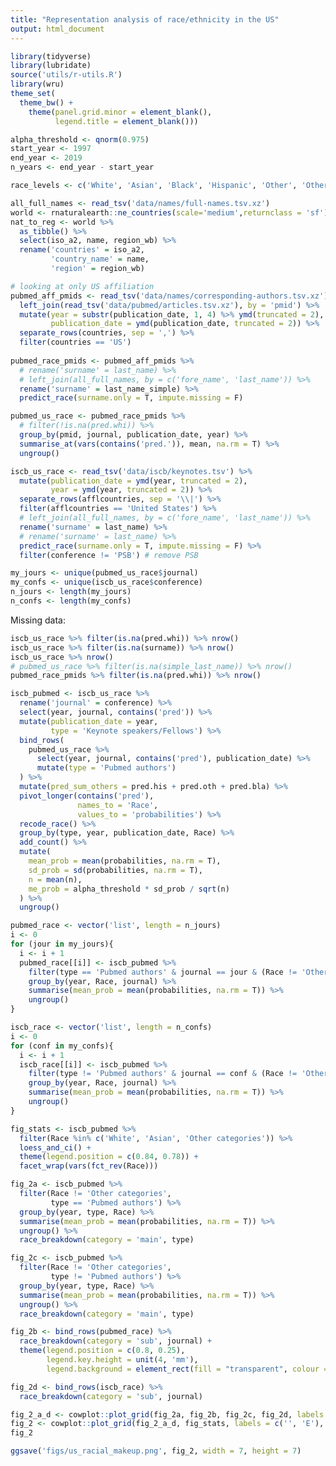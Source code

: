 ```yaml
---
title: "Representation analysis of race/ethnicity in the US"
output: html_document
---
```



```r
library(tidyverse)
library(lubridate)
source('utils/r-utils.R')
library(wru)
theme_set(
  theme_bw() + 
    theme(panel.grid.minor = element_blank(),
          legend.title = element_blank()))

alpha_threshold <- qnorm(0.975)
start_year <- 1997
end_year <- 2019
n_years <- end_year - start_year

race_levels <- c('White', 'Asian', 'Black', 'Hispanic', 'Other', 'Other categories')
```


```r
all_full_names <- read_tsv('data/names/full-names.tsv.xz')
world <- rnaturalearth::ne_countries(scale='medium',returnclass = 'sf') 
nat_to_reg <- world %>% 
  as_tibble() %>% 
  select(iso_a2, name, region_wb) %>% 
  rename('countries' = iso_a2,
         'country_name' = name,
         'region' = region_wb)

# looking at only US affiliation
pubmed_aff_pmids <- read_tsv('data/names/corresponding-authors.tsv.xz') %>%
  left_join(read_tsv('data/pubmed/articles.tsv.xz'), by = 'pmid') %>%
  mutate(year = substr(publication_date, 1, 4) %>% ymd(truncated = 2),
         publication_date = ymd(publication_date, truncated = 2)) %>% 
  separate_rows(countries, sep = ',') %>% 
  filter(countries == 'US')
  
pubmed_race_pmids <- pubmed_aff_pmids %>%
  # rename('surname' = last_name) %>% 
  # left_join(all_full_names, by = c('fore_name', 'last_name')) %>% 
  rename('surname' = last_name_simple) %>% 
  predict_race(surname.only = T, impute.missing = F) 

pubmed_us_race <- pubmed_race_pmids %>% 
  # filter(!is.na(pred.whi)) %>% 
  group_by(pmid, journal, publication_date, year) %>% 
  summarise_at(vars(contains('pred.')), mean, na.rm = T) %>% 
  ungroup()

iscb_us_race <- read_tsv('data/iscb/keynotes.tsv') %>%
  mutate(publication_date = ymd(year, truncated = 2),
         year = ymd(year, truncated = 2)) %>% 
  separate_rows(afflcountries, sep = '\\|') %>% 
  filter(afflcountries == 'United States') %>% 
  # left_join(all_full_names, by = c('fore_name', 'last_name')) %>% 
  rename('surname' = last_name) %>% 
  # rename('surname' = last_name) %>%
  predict_race(surname.only = T, impute.missing = F) %>% 
  filter(conference != 'PSB') # remove PSB

my_jours <- unique(pubmed_us_race$journal)
my_confs <- unique(iscb_us_race$conference)
n_jours <- length(my_jours)
n_confs <- length(my_confs)
```

Missing data:
```r
iscb_us_race %>% filter(is.na(pred.whi)) %>% nrow()
iscb_us_race %>% filter(is.na(surname)) %>% nrow()
iscb_us_race %>% nrow()
# pubmed_us_race %>% filter(is.na(simple_last_name)) %>% nrow()
pubmed_race_pmids %>% filter(is.na(pred.whi)) %>% nrow()
```


```r
iscb_pubmed <- iscb_us_race %>%
  rename('journal' = conference) %>% 
  select(year, journal, contains('pred')) %>%
  mutate(publication_date = year,
         type = 'Keynote speakers/Fellows') %>%
  bind_rows(
    pubmed_us_race %>%
      select(year, journal, contains('pred'), publication_date) %>%
      mutate(type = 'Pubmed authors')
  ) %>%
  mutate(pred_sum_others = pred.his + pred.oth + pred.bla) %>% 
  pivot_longer(contains('pred'),
               names_to = 'Race',
               values_to = 'probabilities') %>%
  recode_race() %>%
  group_by(type, year, publication_date, Race) %>%
  add_count() %>%
  mutate(
    mean_prob = mean(probabilities, na.rm = T),
    sd_prob = sd(probabilities, na.rm = T),
    n = mean(n),
    me_prob = alpha_threshold * sd_prob / sqrt(n)
  ) %>%
  ungroup() 
```

```r
pubmed_race <- vector('list', length = n_jours)
i <- 0
for (jour in my_jours){
  i <- i + 1
  pubmed_race[[i]] <- iscb_pubmed %>%
    filter(type == 'Pubmed authors' & journal == jour & (Race != 'Other categories')) %>%
    group_by(year, Race, journal) %>%
    summarise(mean_prob = mean(probabilities, na.rm = T)) %>%
    ungroup()
}

iscb_race <- vector('list', length = n_confs)
i <- 0
for (conf in my_confs){
  i <- i + 1
  iscb_race[[i]] <- iscb_pubmed %>%
    filter(type != 'Pubmed authors' & journal == conf & (Race != 'Other categories')) %>%
    group_by(year, Race, journal) %>%
    summarise(mean_prob = mean(probabilities, na.rm = T)) %>%
    ungroup()
}
```


```r
fig_stats <- iscb_pubmed %>% 
  filter(Race %in% c('White', 'Asian', 'Other categories')) %>% 
  loess_and_ci() +
  theme(legend.position = c(0.84, 0.78)) +
  facet_wrap(vars(fct_rev(Race)))

fig_2a <- iscb_pubmed %>%
  filter(Race != 'Other categories',
         type == 'Pubmed authors') %>%
  group_by(year, type, Race) %>%
  summarise(mean_prob = mean(probabilities, na.rm = T)) %>%
  ungroup() %>%
  race_breakdown(category = 'main', type) 

fig_2c <- iscb_pubmed %>%
  filter(Race != 'Other categories',
         type != 'Pubmed authors') %>%
  group_by(year, type, Race) %>%
  summarise(mean_prob = mean(probabilities, na.rm = T)) %>%
  ungroup() %>%
  race_breakdown(category = 'main', type)

fig_2b <- bind_rows(pubmed_race) %>%
  race_breakdown(category = 'sub', journal) +
  theme(legend.position = c(0.8, 0.25),
        legend.key.height = unit(4, 'mm'),
        legend.background = element_rect(fill = "transparent", colour = "transparent"))

fig_2d <- bind_rows(iscb_race) %>%
  race_breakdown(category = 'sub', journal)

fig_2_a_d <- cowplot::plot_grid(fig_2a, fig_2b, fig_2c, fig_2d, labels = 'AUTO')
fig_2 <- cowplot::plot_grid(fig_2_a_d, fig_stats, labels = c('', 'E'), ncol = 1, rel_heights = c(2.2,1))
fig_2

ggsave('figs/us_racial_makeup.png', fig_2, width = 7, height = 7)
```
